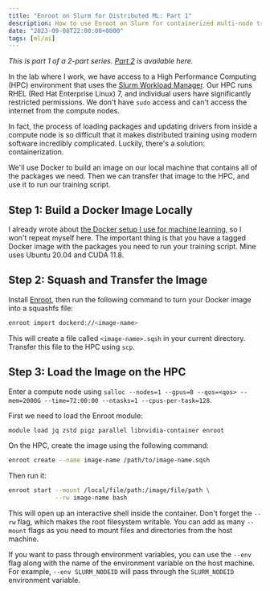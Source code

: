 ```yaml
---
title: "Enroot on Slurm for Distributed ML: Part 1"
description: How to use Enroot on Slurm for containerized multi-node training.
date: "2023-09-08T22:00:00+0000"
tags: [ml/ai]
---
```


_This is part 1 of a 2-part series. [Part 2](./enroot-on-slurm-for-distributed-ml-part-2) is available here._

In the lab where I work, we have access to a High Performance Computing (HPC) environment that uses the [Slurm Workload Manager](https://slurm.schedmd.com/documentation.html). Our HPC runs RHEL (Red Hat Enterprise Linux) 7, and individual users have significantly restricted permissions. We don't have `sudo` access and can't access the internet from the compute nodes.

In fact, the process of loading packages and updating drivers from inside a compute node is so difficult that it makes distributed training using modern software incredibly complicated. Luckily, there's a solution: containerization.

We'll use Docker to build an image on our local machine that contains all of the packages we need. Then we can transfer that image to the HPC, and use it to run our training script.

## Step 1: Build a Docker Image Locally

I already wrote about [the Docker setup I use for machine learning](./ultimate-ml-dockerfile), so I won't repeat myself here. The important thing is that you have a tagged Docker image with the packages you need to run your training script. Mine uses Ubuntu 20.04 and CUDA 11.8.

## Step 2: Squash and Transfer the Image

Install [Enroot](https://github.com/NVIDIA/enroot), then run the following command to turn your Docker image into a squashfs file:

```bash
enroot import dockerd://<image-name>
```

This will create a file called `<image-name>.sqsh` in your current directory. Transfer this file to the HPC using `scp`.

## Step 3: Load the Image on the HPC

Enter a compute node using `salloc --nodes=1 --gpus=8 --qos=<qos> --mem=2000G --time=72:00:00 --ntasks=1 --cpus-per-task=128`.

First we need to load the Enroot module:

```bash
module load jq zstd pigz parallel libnvidia-container enroot
```

On the HPC, create the image using the following command:

```bash
enroot create --name image-name /path/to/image-name.sqsh
```

Then run it:

```bash
enroot start --mount /local/file/path:/image/file/path \
             --rw image-name bash
```

This will open up an interactive shell inside the container. Don't forget the `--rw` flag, which makes the root filesystem writable. You can add as many `--mount` flags as you need to mount files and directories from the host machine.

If you want to pass through environment variables, you can use the `--env` flag along with the name of the environment variable on the host machine. For example, `--env SLURM_NODEID` will pass through the `SLURM_NODEID` environment variable.


